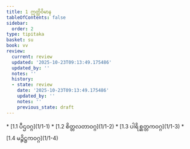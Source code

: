 ```yaml
---
title: 1 ဣတ္ထိဝိမာန
tableOfContents: false
sidebar:
  order: 2
type: tipitaka
basket: su
book: vv
review:
  current: review
  updated: '2025-10-23T09:13:49.175486'
  updated_by: ''
  notes: ''
  history:
  - state: review
    date: '2025-10-23T09:13:49.175486'
    updated_by: ''
    notes: ''
    previous_state: draft
---
```



<ReviewStatus review={frontmatter.review} showDetails={true} />

<HypothesisAnnotation frontmatter={frontmatter} />

<DynamicBreadcrumb />



<TableOfContents book="vv" section="1">
* [1.1 ပီဌဝဂ္ဂ](1/1-1)
* [1.2 စိတ္တလတာဝဂ္ဂ](1/1-2)
* [1.3 ပါရိစ္ဆတ္တကဝဂ္ဂ](1/1-3)
* [1.4 မဉ္ဇိဋ္ဌကဝဂ္ဂ](1/1-4)
</TableOfContents>